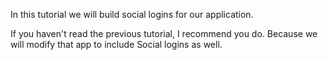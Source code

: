 In this tutorial we will build social logins for our application.

If you haven't read the previous tutorial, I recommend you do. Because we will modify that app to include Social logins as well.